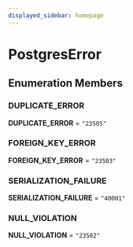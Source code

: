 ```yaml
---
displayed_sidebar: homepage
---
```



# PostgresError

## Enumeration Members

### DUPLICATE\_ERROR

 **DUPLICATE\_ERROR** = `"23505"`

### FOREIGN\_KEY\_ERROR

 **FOREIGN\_KEY\_ERROR** = `"23503"`

### SERIALIZATION\_FAILURE

 **SERIALIZATION\_FAILURE** = `"40001"`

### NULL\_VIOLATION

 **NULL\_VIOLATION** = `"23502"`
